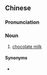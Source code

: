 ==Chinese==
{{zh-forms|type=31}}
{{zh-wp}}

===Pronunciation===
{{zh-pron
|m=qiǎokèlìnǎi
|c=haau2 hak1 lik6 naai5
|cat=n
}}

===Noun===
{{zh-noun}}

# [[chocolate milk]]

====Synonyms====
* {{q|Cantonese}} {{zh-l|朱古力奶}}